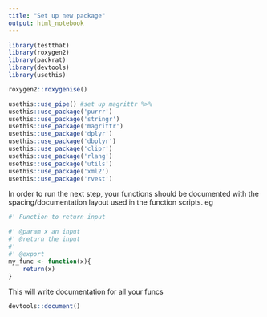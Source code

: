 ```yaml
---
title: "Set up new package"
output: html_notebook
---
```


```r

library(testthat)
library(roxygen2)
library(packrat)
library(devtools)
library(usethis)

```


```r

roxygen2::roxygenise()


```

```r

usethis::use_pipe() #set up magrittr %>%
usethis::use_package('purrr')
usethis::use_package('stringr')
usethis::use_package('magrittr')
usethis::use_package('dplyr')
usethis::use_package('dbplyr')
usethis::use_package('clipr')
usethis::use_package('rlang')
usethis::use_package('utils')
usethis::use_package('xml2')
usethis::use_package('rvest')

```
In order to run the next step, your functions should be documented with the spacing/documentation layout used in the function scripts. eg

```r
#' Function to return input

#' @param x an input
#' @return the input
#'
#' @export
my_func <- function(x){
	return(x)
}
```

This will write documentation for all your funcs
```r

devtools::document()

```


